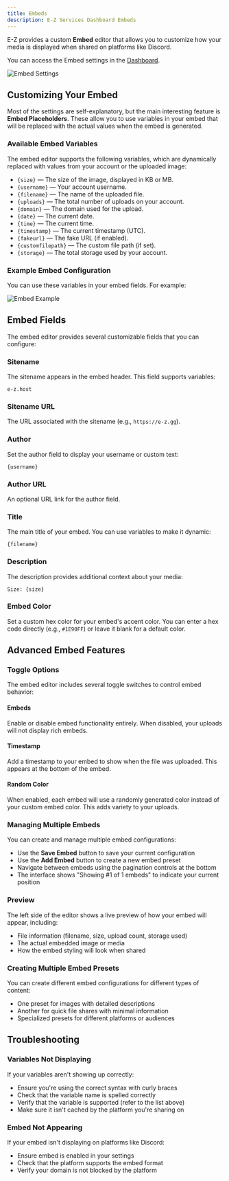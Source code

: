 ```yaml
---
title: Embeds
description: E-Z Services Dashboard Embeds
---
```


E-Z provides a custom **Embed** editor that allows you to customize how your media is displayed when shared on platforms like Discord.

You can access the Embed settings in the [Dashboard](https://e-z.gg/dash/settings/embeds).

<img
  src="https://hentai.expert/l31ba4xa.jpg"
  alt="Embed Settings"
  className="mx-auto block w-full max-w-xl rounded-lg border border-border shadow-sm"
/>

## Customizing Your Embed

Most of the settings are self-explanatory, but the main interesting feature is **Embed Placeholders**. These allow you to use variables in your embed that will be replaced with the actual values when the embed is generated.

### Available Embed Variables

The embed editor supports the following variables, which are dynamically replaced with values from your account or the uploaded image:

- `{size}` — The size of the image, displayed in KB or MB.
- `{username}` — Your account username.
- `{filename}` — The name of the uploaded file.
- `{uploads}` — The total number of uploads on your account.
- `{domain}` — The domain used for the upload.
- `{date}` — The current date.
- `{time}` — The current time.
- `{timestamp}` — The current timestamp (UTC).
- `{fakeurl}` — The fake URL (if enabled).
- `{customfilepath}` — The custom file path (if set).
- `{storage}` — The total storage used by your account.

### Example Embed Configuration

You can use these variables in your embed fields. For example:

<img 
  src="https://hentai.expert/7fulsq8c.png"
  alt="Embed Example"
  className="mx-auto block max-h-xl rounded-lg border border-border shadow-sm"
/>

## Embed Fields

The embed editor provides several customizable fields that you can configure:

### Sitename
The sitename appears in the embed header. This field supports variables:
```
e-z.host
```

### Sitename URL
The URL associated with the sitename (e.g., `https://e-z.gg`).

### Author
Set the author field to display your username or custom text:
```
{username}
```

### Author URL
An optional URL link for the author field.

### Title
The main title of your embed. You can use variables to make it dynamic:
```
{filename}
```

### Description
The description provides additional context about your media:
```
Size: {size}
```

### Embed Color
Set a custom hex color for your embed's accent color. You can enter a hex code directly (e.g., `#1E90FF`) or leave it blank for a default color.

## Advanced Embed Features

### Toggle Options
The embed editor includes several toggle switches to control embed behavior:

#### Embeds
Enable or disable embed functionality entirely. When disabled, your uploads will not display rich embeds.

#### Timestamp
Add a timestamp to your embed to show when the file was uploaded. This appears at the bottom of the embed.

#### Random Color
When enabled, each embed will use a randomly generated color instead of your custom embed color. This adds variety to your uploads.

### Managing Multiple Embeds
You can create and manage multiple embed configurations:
- Use the **Save Embed** button to save your current configuration
- Use the **Add Embed** button to create a new embed preset
- Navigate between embeds using the pagination controls at the bottom
- The interface shows "Showing #1 of 1 embeds" to indicate your current position

### Preview
The left side of the editor shows a live preview of how your embed will appear, including:
- File information (filename, size, upload count, storage used)
- The actual embedded image or media
- How the embed styling will look when shared

### Creating Multiple Embed Presets
You can create different embed configurations for different types of content:
- One preset for images with detailed descriptions
- Another for quick file shares with minimal information
- Specialized presets for different platforms or audiences

## Troubleshooting

### Variables Not Displaying
If your variables aren't showing up correctly:
- Ensure you're using the correct syntax with curly braces
- Check that the variable name is spelled correctly
- Verify that the variable is supported (refer to the list above)
- Make sure it isn't cached by the platform you're sharing on

### Embed Not Appearing
If your embed isn't displaying on platforms like Discord:
- Ensure embed is enabled in your settings
- Check that the platform supports the embed format
- Verify your domain is not blocked by the platform